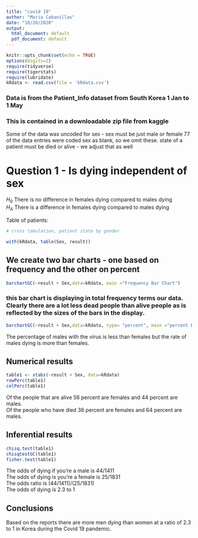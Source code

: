 ```yaml
---
title: "covid 19"
author: "Maria Cabanillas"
date: "10/20/2020"
output:
  html_document: default
  pdf_document: default
---
```


```r
knitr::opts_chunk$set(echo = TRUE)
options(digits=2)
require(tidyverse)
require(tigerstats)
require(lubridate)
kRdata <- read.csv(file = 'kRdata.csv')
```
### Data is from the Patient_Info dataset from South Korea 1 Jan to 1 May 
### This is contained in a downloadable zip file from kaggle

Some of the data was uncoded for sex - sex must be just male or female
77 of the data entries were coded sex  as blank, so we omit these.
state of a patient must be died or alive - we adjust that as well   
  
# Question 1 - Is dying independent of sex
$H_0$ There is no difference in females dying compared to males dying  
$H_A$ There is a difference in females dying compared to males dying  


Table of patients:
```r

# cross tabulation, patient state by gender

with(kRdata, table(Sex, result))

```

## We create two bar charts - one based on frequency and the other on percent

```r
barchartGC(~result + Sex,data=kRdata, main ="Frequency Bar Chart")
```

  
### this bar chart is displaying in total frequency terms our data.  Clearly there are a lot less dead people than alive people as is reflected by the sizes of the bars in the display.  

```r
barchartGC(~result + Sex,data=kRdata, type= "percent", main ="percent Bar Chart")
```

The percentage of males with the virus is less than females but the rate of males dying is more than females.   

  
## Numerical results

```r
table1 <- xtabs(~result + Sex, data=kRdata)
rowPerc(table1)
colPerc(table1)
```
Of the people that are alive 56 percent are females and 44 percent are males.  
Of the people who have died 36 percent are females and 64 percent are males.   

## Inferential results 

```r
chisq.test(table1)
chisqtestGC(table1)
fisher.test(table1)
```
The odds of dying if you're a male is 44/1411    
The odds of dying is you're a female is 25/1831  
The odds ratio is (44/1411)/(25/1831)  
The odds of dying is 2.3 to 1  

## Conclusions
Based on the reports there are more men dying than women at a ratio of 2.3 to 1 in Korea during the Covid 19 pandemic.   


